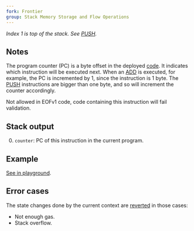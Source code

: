 ```yaml
---
fork: Frontier
group: Stack Memory Storage and Flow Operations
---
```


*Index 1 is top of the stack. See [PUSH](/#60).*

## Notes

The program counter (PC) is a byte offset in the deployed [code](/about). It indicates which instruction will be executed next. When an [ADD](/#01) is executed, for example, the PC is incremented by 1, since the instruction is 1 byte. The [PUSH](/#60) instructions are bigger than one byte, and so will increment the counter accordingly.

Not allowed in EOFv1 code, code containing this instruction will fail validation.

## Stack output

0. `counter`: PC of this instruction in the current program.

## Example

[See in playground](/playground?unit=Wei&codeType=Mnemonic&code='~0x~1xJUMPDESTzesq2x~3xPUSH1%201%20l4x~6%20%7Bpreviouminstructionmtakem2%20bytes%7D'~PCwwwlz%20%2F%2F%20Offx%5Cnw%20%20qt%20ms%20lzseq%01lmqwxz~_).

## Error cases

The state changes done by the current context are [reverted](#FD) in those cases:
- Not enough gas.
- Stack overflow.
